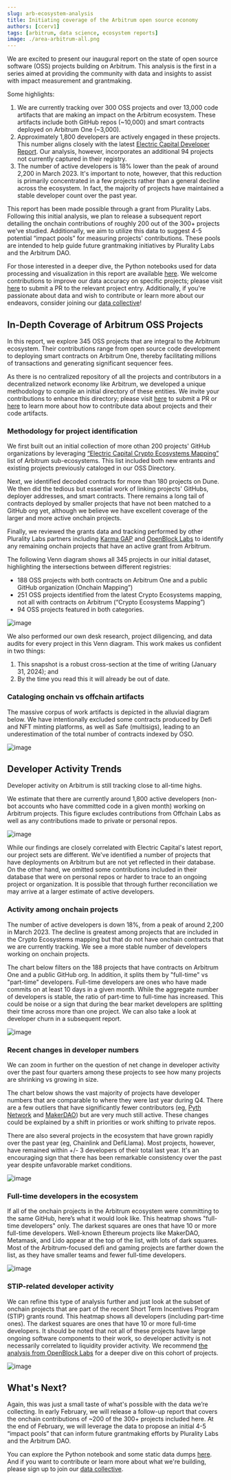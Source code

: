 ```yaml
---
slug: arb-ecosystem-analysis
title: Initiating coverage of the Arbitrum open source economy
authors: [ccerv1]
tags: [arbitrum, data science, ecosystem reports]
image: ./area-arbitrum-all.png
---
```


We are excited to present our inaugural report on the state of open source software (OSS) projects building on Arbitrum. This analysis is the first in a series aimed at providing the community with data and insights to assist with impact measurement and grantmaking.

Some highlights:

1. We are currently tracking over 300 OSS projects and over 13,000 code artifacts that are making an impact on the Arbitrum ecosystem. These artifacts include both GitHub repos (~10,000) and smart contracts deployed on Arbitrum One (~3,000).
2. Approximately 1,800 developers are actively engaged in these projects. This number aligns closely with the latest [Electric Capital Developer Report](https://www.developerreport.com/ecosystems/arbitrum). Our analysis, however, incorporates an additional 94 projects not currently captured in their registry.
3. The number of active developers is 18% lower than the peak of around 2,200 in March 2023. It's important to note, however, that this reduction is primarily concentrated in a few projects rather than a general decline across the ecosystem. In fact, the majority of projects have maintained a stable developer count over the past year.

<!-- truncate -->

This report has been made possible through a grant from Plurality Labs. Following this initial analysis, we plan to release a subsequent report detailing the onchain contributions of roughly 200 out of the 300+ projects we've studied. Additionally, we aim to utilize this data to suggest 4-5 potential “impact pools” for measuring projects' contributions. These pools are intended to help guide future grantmaking initiatives by Plurality Labs and the Arbitrum DAO.

For those interested in a deeper dive, the Python notebooks used for data processing and visualization in this report are available [here](https://github.com/opensource-observer/insights/). We welcome contributions to improve our data accuracy on specific projects; please visit [here](https://github.com/opensource-observer/oss-directory) to submit a PR to the relevant project entry. Additionally, if you're passionate about data and wish to contribute or learn more about our endeavors, consider joining our [data collective](https://www.opensource.observer/data-collective)!

## In-Depth Coverage of Arbitrum OSS Projects

In this report, we explore 345 OSS projects that are integral to the Arbitrum ecosystem. Their contributions range from open source code development to deploying smart contracts on Arbitrum One, thereby facilitating millions of transactions and generating significant sequencer fees.

As there is no centralized repository of all the projects and contributors in a decentralized network economy like Arbitrum, we developed a unique methodology to compile an initial directory of these entities. We invite your contributions to enhance this directory; please visit [here](https://github.com/opensource-observer/oss-directory) to submit a PR or [here](https://docs.opensource.observer/docs/contribute/) to learn more about how to contribute data about projects and their code artifacts.

### Methodology for project identification

We first built out an initial collection of more othan 200 projects' GitHub organizations by leveraging [“Electric Capital Crypto Ecosystems Mapping”](https://github.com/electric-capital/crypto-ecosystems) list of Arbitrum sub-ecosystems. This list included both new entrants and existing projects previously cataloged in our OSS Directory.

Next, we identified decoded contracts for more than 180 projects on Dune. We then did the tedious but essential work of linking projects' GitHubs, deployer addresses, and smart contracts. There remains a long tail of contracts deployed by smaller projects that have not been matched to a GitHub org yet, although we believe we have excellent coverage of the larger and more active onchain projects. 

Finally, we reviewed the grants data and tracking performed by other Plurality Labs partners including [Karma GAP](https://gap.karmahq.xyz/arbitrum/) and [OpenBlock Labs](https://www.openblocklabs.com/app/arbitrum/grantees) to identify any remaining onchain projects that have an active grant from Arbitrum.

The following Venn diagram shows all 345 projects in our initial dataset, highlighting the intersections between different registries:

- 188 OSS projects with both contracts on Arbitrum One and a public GitHub organization (Onchain Mapping”)
- 251 OSS projects identified from the latest Crypto Ecosystems mapping, not all with contracts on Arbitrum (“Crypto Ecosystems Mapping”)
- 94 OSS projects featured in both categories.

![image](./venn.png)

We also performed our own desk research, project diligencing, and data audits for every project in this Venn diagram. This work makes us confident in two things:

1. This snapshot is a robust cross-section at the time of writing (January 31, 2024); and 
2. By the time you read this it will already be out of date.

### Cataloging onchain vs offchain artifacts

The massive corpus of work artifacts is depicted in the alluvial diagram below. We have intentionally excluded some contracts produced by Defi and NFT minting platforms, as well as Safe (multisigs), leading to an underestimation of the total number of contracts indexed by OSO.

![image](./coverage-sankey.png)

## Developer Activity Trends

Developer activity on Arbitrum is still tracking close to all-time highs. 

We estimate that there are currently around 1,800 active developers (non-bot accounts who have committed code in a given month) working on Arbitrum projects. This figure excludes contributions from Offchain Labs as well as any contributions made to private or personal repos.

![image](./area-arbitrum-all.png)

While our findings are closely correlated with Electric Capital's latest report, our project sets are different. We've identified a number of projects that have deployments on Arbitrum but are not yet reflected in their database. On the other hand, we omitted some contributions included in their database that were on personal repos or harder to trace to an ongoing project or organization. It is possible that through further reconciliation we may arrive at a larger estimate of active developers.

### Activity among onchain projects

The number of active developers is down 18%, from a peak of around 2,200 in March 2023. The decline is greatest among projects that are included in the Crypto Ecosystems mapping but that do not have onchain contracts that we are currently tracking. We see a more stable number of developers working on onchain projects.

The chart below filters on the 188 projects that have contracts on Arbitrum One and a public GitHub org. In addition, it splits them by "full-time" vs "part-time" developers. Full-time developers are ones who have made commits on at least 10 days in a given month. While the aggregate number of developers is stable, the ratio of part-time to full-time has increased. This could be noise or a sign that during the bear market developers are splitting their time across more than one project. We can also take a look at developer churn in a subsequent report.

![image](./area-arbitrum-onchain.png)

### Recent changes in developer numbers

We can zoom in further on the question of net change in developer activity over the past four quarters among these projects to see how many projects are shrinking vs growing in size. 

The chart below shows the vast majority of projects have developer numbers that are comparable to where they were last year during Q4. There are a few outliers that have significantly fewer contributors (eg, [Pyth Network](https://github.com/orgs/pyth-network/repositories) and [MakerDAO](https://github.com/orgs/makerdao/repositories)) but are very much still active. These changes could be explained by a shift in priorities or work shifting to private repos.

There are also several projects in the ecosystem that have grown rapidly over the past year (eg, Chainlink and DefiLlama). Most projects, however, have remained within +/- 3 developers of their total last year. It's an encouraging sign that there has been remarkable consistency over the past year despite unfavorable market conditions.

![image](./developer-delta-distribution.png)

### Full-time developers in the ecosystem

If all of the onchain projects in the Arbitrum ecosystem were committing to the same GitHub, here’s what it would look like. This heatmap shows "full-time developers" only. The darkest squares are ones that have 10 or more full-time developers. Well-known Ethereum projects like MakerDAO, Metamask, and Lido appear at the top of the list, with lots of dark squares. Most of the Arbitrum-focused defi and gaming projects are farther down the list, as they have smaller teams and fewer full-time developers.

![image](./heatmap-arb.png)

### STIP-related developer activity

We can refine this type of analysis further and just look at the subset of onchain projects that are part of the recent Short Term Incentives Program (STIP) grants round. This heatmap shows all developers (including part-time ones). The darkest squares are ones that have 10 or more full-time developers. It should be noted that not all of these projects have large ongoing software components to their work, so developer activity is not necessarily correlated to liquidity provider activity. We recommend [the analysis from OpenBlock Labs](https://www.openblocklabs.com/app/arbitrum/grantees) for a deeper dive on this cohort of projects.

![image](./heatmap-arb-stip.png)

## What's Next?

Again, this was just a small taste of what's possible with the data we’re collecting. In early February, we will release a follow-up report that covers the onchain contributions of ~200 of the 300+ projects included here. At the end of February, we will leverage the data to propose an initial 4-5 “impact pools” that can inform future grantmaking efforts by Plurality Labs and the Arbitrum DAO.

You can explore the Python notebook and some static data dumps [here](https://github.com/opensource-observer/insights/). And if you want to contribute or learn more about what we're building, please sign up to join our [data collective](https://www.opensource.observer/data-collective).
